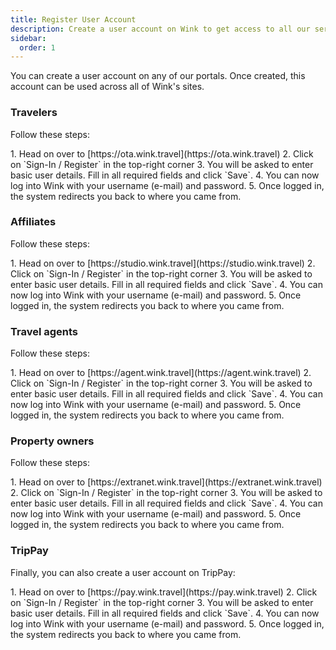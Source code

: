```yaml
---
title: Register User Account
description: Create a user account on Wink to get access to all our services.
sidebar:
  order: 1
---
```



You can create a user account on any of our portals. Once created, this account can be used across all of Wink's sites.

### Travelers

Follow these steps:

<Steps>
1. Head on over to [https://ota.wink.travel](https://ota.wink.travel)
2. Click on `Sign-In / Register` in the top-right corner
3. You will be asked to enter basic user details. Fill in all required fields and click `Save`.
4. You can now log into Wink with your username (e-mail) and password.
5. Once logged in, the system redirects you back to where you came from.
</Steps>

### Affiliates

Follow these steps:

<Steps>
1. Head on over to [https://studio.wink.travel](https://studio.wink.travel)
2. Click on `Sign-In / Register` in the top-right corner
3. You will be asked to enter basic user details. Fill in all required fields and click `Save`.
4. You can now log into Wink with your username (e-mail) and password.
5. Once logged in, the system redirects you back to where you came from.
</Steps>

### Travel agents

Follow these steps:

<Steps>
1. Head on over to [https://agent.wink.travel](https://agent.wink.travel)
2. Click on `Sign-In / Register` in the top-right corner
3. You will be asked to enter basic user details. Fill in all required fields and click `Save`.
4. You can now log into Wink with your username (e-mail) and password.
5. Once logged in, the system redirects you back to where you came from.
</Steps>

### Property owners

Follow these steps:

<Steps>
1. Head on over to [https://extranet.wink.travel](https://extranet.wink.travel)
2. Click on `Sign-In / Register` in the top-right corner
3. You will be asked to enter basic user details. Fill in all required fields and click `Save`.
4. You can now log into Wink with your username (e-mail) and password.
5. Once logged in, the system redirects you back to where you came from.
</Steps>

### TripPay

Finally, you can also create a user account on TripPay:

<Steps>
1. Head on over to [https://pay.wink.travel](https://pay.wink.travel)
2. Click on `Sign-In / Register` in the top-right corner
3. You will be asked to enter basic user details. Fill in all required fields and click `Save`.
4. You can now log into Wink with your username (e-mail) and password.
5. Once logged in, the system redirects you back to where you came from.
</Steps>